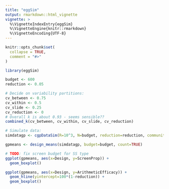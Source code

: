 ```yaml
---
title: "eggSim"
output: rmarkdown::html_vignette
vignette: >
  %\VignetteIndexEntry{eggSim}
  %\VignetteEngine{knitr::rmarkdown}
  %\VignetteEncoding{UTF-8}
---
```


```r
knitr::opts_chunk$set(
  collapse = TRUE,
  comment = "#>"
)
```

```r
library(eggSim)
```

```r

budget <- 600
reduction <- 0.05

# Decide on variability partitions:
cv_between <- 0.75
cv_within <- 0.5
cv_slide <- 0.25
cv_reduction <- 0
# Overall k is about 0.93 - seems sensible??
combined_k(cv_between, cv_within, cv_slide, cv_reduction)

# Simulate data:
simdatagp <- cgpDataSim(R=10^3, N=budget, reduction=reduction, community_mean=1000, cv_between=cv_between, cv_within=cv_within, cv_slide=cv_slide, cv_reduction=cv_reduction, grams=1/24)

gpmeans <- design_means(simdatagp, budget=budget, count=TRUE)

# TODO: fix screen budget for SS type
ggplot(gpmeans, aes(x=Design, y=ScreenProp)) +
  geom_boxplot()

ggplot(gpmeans, aes(x=Design, y=ArithmeticEfficacy)) +
  geom_hline(yintercept=100*(1-reduction)) +
  geom_boxplot()

```

